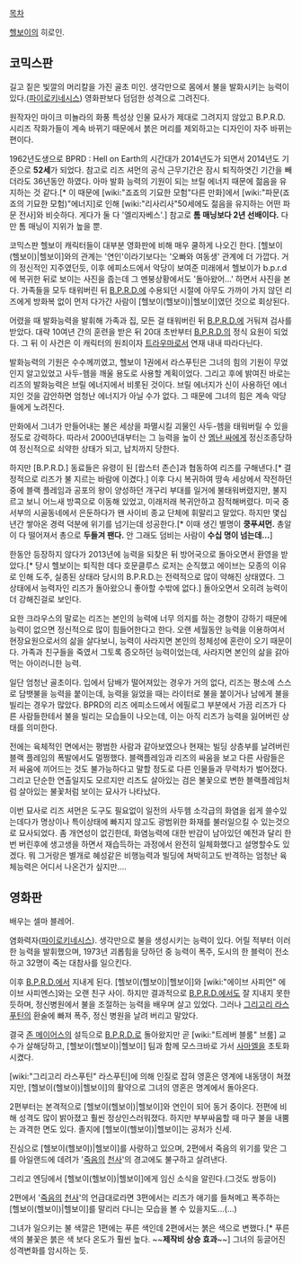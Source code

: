 [[목차]]

[[헬보이]]의 히로인.

== 코믹스판 ==
길고 짙은 빛깔의 머리칼을 가진 골초 미인. 생각만으로 몸에서 불을 발화시키는 능력이 있다.([[파이로키네시스]]) 영화판보다 덤덤한 성격으로 그려진다.

원작자인 마이크 미뇰라의 화풍 특성상 인물 묘사가 제대로 그려지지 않았고 B.P.R.D. 시리즈 작화가들이 계속 바뀌기 때문에서 붉은 머리를 제외하고는 디자인이 자주 바뀌는 편이다.

1962년도생으로 BPRD : Hell on Earth의 시간대가 2014년도가 되면서 2014년도 기준으로 '''52세'''가 되었다. 참고로 리즈 셔먼의 공식 근무기간은 잠시 퇴직하엿긴 기간을 빼더라도 36년동안 하였다. 아마 발화 능력의 기원이 되는 브릴 에너지 때문에 젊음을 유지하는 것 같다.[* 이 때문에 [wiki:"죠죠의 기묘한 모험"다른 만화]에서 [wiki:"파문(죠죠의 기묘한 모험)"에너지]로 인해 [wiki:"리사리사"50세에도 젊음을 유지하는 어떤 파문 전사]와 비슷하다. 게다가 둘 다 '엘리자베스'.] 참고로 '''톰 매닝보다 2년 선배이다.''' 다만 톰 매닝이 지위가 높을 뿐.

코믹스판 헬보이 캐릭터들이 대부분 영화판에 비해 매우 쿨하게 나오긴 한다. [헬보이(헬보이)|헬보이]와의 관계는 '연인'이라기보다는 '오빠와 여동생' 관계에 더 가깝다. 거의 정신적인 지주였던듯, 이후 에피소드에서 악당이 보여준 미래에서 헬보이가 b.p.r.d에 복귀한 뒤로 보이는 사진을 줍는데 그 멘붕상황에서도 '돌아왔어...' 하면서 사진을 본다.  가족들을 모두 태워버린 뒤 [[B.P.R.D.]]에 수용되던 시절에 아무도 가까이 가지 않던 리즈에게 방화복 없이 먼저 다가간 사람이 [헬보이(헬보이)|헬보이]였던 것으로 회상된다.

어렸을 때 발화능력을 발휘해 가족과 집, 모든 걸 태워버린 뒤 [[B.P.R.D.]]에 거둬져 검사를 받았다. 대략 10여년 간의 훈련을 받은 뒤 20대 초반부터 [[B.P.R.D.]]의 정식 요원이 되었다. 그 뒤 이 사건은 이 캐릭터의 원죄이자 [[트라우마]]로서 연재 내내 따라다닌다.

발화능력의 기원은 수수께끼였고, 헬보이 1권에서 라스푸틴은 그녀의 힘의 기원이 무었인지 알고있었고 사두-헴을 깨울 용도로 사용할 계획이었다. 그리고 후에 밝여진 바로는 리즈의 발화능력은 브릴 에너지에서 비롯된 것이다. 브릴 에너지가 신이 사용하던 에너지인 것을 감안하면 엄청난 에너지가 아닐 수가 없다. 그 때문에 그녀의 힘은 계속 악당들에게 노려진다.

만화에서 그녀가 만들어내는 불은 세상을 파멸시킬 괴물인 사두-헴을 태워버릴 수 있을 정도로 강력하다. 따라서 2000년대부터는 그 능력을 높이 산 [[멤난 싸]]에게 정신조종당하여 정신적으로 쇠약한 상태가 되고, 납치까지 당한다.

하지만 [B.P.R.D.] 동료들은 유령이 된 [랍스터 존슨]과 협동하여 리즈를 구해낸다.[* 결정적으로 리즈가 불 지르는 바람에 이겼다.] 이후 다시 복귀하여 땅속 세상에서 작전하던 중에 블랙 플레임과 공포의 왕이 양성하던 개구리 부대를 일거에 불태워버렸지만, 불지르고 보니 어느새 방콕으로 이동해 있었고, 이래저래 복귀안하고 잠적해버렸다. 미국 중서부의 시골동네에서 은둔하다가 왠 사이비 종교 단체에 휘말리고 말았다. 하지만 몇십년간 쌓아온 경력 덕분에 위기를 넘기는데 성공한다.[* 이때 생긴 별명이 '''쿵푸셔먼.''' 총알이 다 떨어져서 총으로 '''두들겨 팬다.''' 안 그래도 덤비는 사람이 '''수십 명이 넘는데...'''] 

한동안 등장하지 않다가 2013년에 능력을 되찾은 뒤 방어국으로 돌아오면서 환영을 받았다.[* 당시 헬보이는 퇴직한 데다 호문클루스 로저는 순직했고 에이브는 모종의 이유로 인해 도주, 실종된 상태라 당시의 B.P.R.D.는 전력적으로 많이 약해진 상태였다. 그 상태에서 능력자인 리즈가 돌아왔으니 좋아할 수밖에 없다.] 돌아오면서 오히려 능력이 더 강해진걸로 보인다. 

요한 크라우스의 말로는 리즈는 본인의 능력에 너무 의지를 하는 경향이 강하기 때문에 능력이 없으면 정신적으로 많이 힘들어한다고 한다. 오랜 세월동안 능력을 이용하여서 현장요원으로서의 삶을 살다보니, 능력이 사라지면 본인의 정체성에 혼란이 오기 때문이다. 가족과 친구들을 죽였서 그토록 증오하던 능력이었는데, 사라지면 본인의 삶을 갉아먹는 아이러니한 능력.

일단 엄청난 골초이다. 입에서 담배가 떨어져있는 경우가 거의 없다, 리즈는 평소에 스스로 담뱃불을 능력을 붙이는데, 능력을 잃었을 때는 라이터로 불을 붙이거나 남에게 불을 빌리는 경우가 많았다. BPRD의 리즈 에피소드에서 에필로그 부분에서 가끔 리즈가 다른 사람들한테서 불을 빌리는 모습들이 나오는데, 이는 아직 리즈가 능력을 잃어버린 상태를 의미한다.

전에는 육체적인 면에서는 평범한 사람과 같아보였으나 현재는 빌딩 상층부를 날려버린 블랙 플레임의 폭발에서도 멀쩡했다. 블랙플레임과 리즈의 싸움을 보고 다른 사람들은 저 싸움에 끼어드는 것도 불가능하다고 말할 정도로 다른 인물들과 무력차가 벌어졌다. 그리고 단순한 연출일지도 모르지만 리즈도 살아있는 검은 불꽃으로 변한 블랙플레임처럼 살아있는 불꽃처럼 보이는 묘사가 나타났다.


이번 묘사로 리즈 셔먼은 도구도 필요없이 일전의 사두헴 소각급의 화염을 쉽게 쓸수있는데다가 명상이나 특이상태에 빠지지 않고도 광범위한 화재를 불러일으킬 수 있는것으로 묘사되었다. 좀 개연성이 없긴한데, 화염능력에 대한 반감이 남아있던 예전과 달리 한번 버린후에 생고생을 하면서 재습득하는 과정에서 완전히 일체화했다고 설명할수도 있겠다. 뭐 그거랑은 별개로 혜성같은 비행능력과 빌딩에 쳐박히고도 반격하는 엄청난 육체능력은 어디서 나온건가 싶지만....

== 영화판 ==
배우는 셀마 블레어.

염화력자([[파이로키네시스]]). 생각만으로 불을 생성시키는 능력이 있다.
어릴 적부터 이러한 능력을 발휘했으며, 1973년 괴롭힘을 당하던 중 능력이 폭주, 도시의 한 블럭이 전소하고 32명이 죽는 대참사를 일으킨다.

이후 [[B.P.R.D.]]에서 지내게 된다. [헬보이(헬보이)|헬보이]와 [wiki:"에이브 사피언" 에이브 사피엔스]와는 오랜 친구 사이.  
하지만 결과적으로 [[B.P.R.D.]]에서도 잘 지내지 못한 듯하며, 정신병원에서 불을 조절하는 능력을 배우며 살고 있었다. 그러나 [[그리고리 라스푸틴]]의 환술에 빠져 폭주, 정신 병원을 날려 버리고 말았다.

결국 [[존 메이어스]]의 설득으로 [[B.P.R.D.]]로 돌아왔지만 곧 [wiki:"트레버 블룸" 브룸] 교수가 살해당하고, [헬보이(헬보이)|헬보이] 팀과 함께 모스크바로 가서 [[사마엘]]을 초토화시켰다.

[wiki:"그리고리 라스푸틴" 라스푸틴]에 의해 인질로 잡혀 영혼은 영계에 내동댕이 쳐졌지만, [헬보이(헬보이)|헬보이]의 활약으로 그녀의 영혼은 명계에서 돌아온다.

2편부터는 본격적으로 [헬보이(헬보이)|헬보이]와 연인이 되어 동거 중이다. 전편에 비해 성격도 많이 밝아졌고 훨씬 정상인스러워졌다. 하지만 부부싸움할 때 마구 불을 내뿜는 과격한 면도 있다. 졸지에 [헬보이(헬보이)|헬보이]는 공처가 신세.

진심으로 [헬보이(헬보이)|헬보이]를 사랑하고 있으며, 2편에서 죽음의 위기를 맞은 그를 아일랜드에 데려가 '[[죽음]]의 [[천사]]'의 경고에도 불구하고 살려낸다. 

그리고 엔딩에서 [헬보이(헬보이)|헬보이]에게 임신 소식을 알린다.(그것도 쌍둥이)

2편에서 '[[죽음]]의 [[천사]]'의 언급대로라면 3편에서는 리즈가 애기를 들쳐메고 폭주하는 [헬보이(헬보이)|헬보이]를 말리러 다니는 모습을 볼 수 있을지도...(...)

그녀가 일으키는 불 색깔은 1편에는 푸른 색인데 2편에서는 붉은 색으로 변했다.[* 푸른 색의 불꽃은 붉은 색 보다 온도가 훨씬 높다. ~~'''제작비 상승 효과'''~~] 그녀의 둥글어진 성격변화를 암시하는 듯. 

